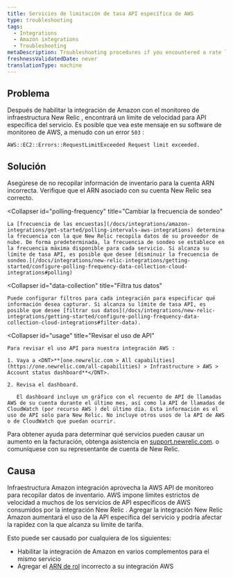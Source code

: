 ```yaml
---
title: Servicios de limitación de tasa API específica de AWS
type: troubleshooting
tags:
  - Integrations
  - Amazon integrations
  - Troubleshooting
metaDescription: Troubleshooting procedures if you encountered a rate limit for service-specific APIs with your New Relic infrastructure integration for AWS.
freshnessValidatedDate: never
translationType: machine
---
```


## Problema

Después de habilitar la integración de Amazon con el monitoreo de infraestructura New Relic , encontrará un límite de velocidad para API específica del servicio. Es posible que vea este mensaje en su software de monitoreo de AWS, a menudo con un error `503` :

`AWS::EC2::Errors::RequestLimitExceeded Request limit exceeded.`

## Solución

<CollapserGroup>
  <Collapser
    id="arn"
    title="Verifique el ARN de su cuenta de infraestructura"
  >
    Asegúrese de no recopilar información de inventario para la cuenta ARN incorrecta. Verifique que el ARN asociado con su cuenta New Relic sea correcto.
  </Collapser>

  <Collapser
    id="polling-frequency"
    title="Cambiar la frecuencia de sondeo"
  >
    La [frecuencia de las encuestas](/docs/integrations/amazon-integrations/get-started/polling-intervals-aws-integrations) determina la frecuencia con la que New Relic recopila datos de su proveedor de nube. De forma predeterminada, la frecuencia de sondeo se establece en la frecuencia máxima disponible para cada servicio. Si alcanza su límite de tasa API, es posible que desee [disminuir la frecuencia de sondeo.](/docs/integrations/new-relic-integrations/getting-started/configure-polling-frequency-data-collection-cloud-integrations#polling)
  </Collapser>

  <Collapser
    id="data-collection"
    title="Filtra tus datos"
  >
    Puede configurar filtros para cada integración para especificar qué información desea capturar. Si alcanza su límite de tasa API, es posible que desee [filtrar sus datos](/docs/integrations/new-relic-integrations/getting-started/configure-polling-frequency-data-collection-cloud-integrations#filter-data).
  </Collapser>

  <Collapser
    id="usage"
    title="Revisar el uso de API"
  >
    Para revisar el uso API para nuestra integración AWS :

    1. Vaya a <DNT>**[one.newrelic.com > All capabilities](https://one.newrelic.com/all-capabilities) > Infrastructure > AWS > Account status dashboard**</DNT>.

    2. Revisa el dashboard.

       El dashboard incluye un gráfico con el recuento de API de llamadas AWS de su cuenta durante el último mes, así como la API de llamadas de CloudWatch (por recurso AWS ) del último día. Esta información es el uso de API solo para New Relic. No incluye otros usos de la API de AWS o de CloudWatch que puedan ocurrir.
  </Collapser>
</CollapserGroup>

Para obtener ayuda para determinar qué servicios pueden causar un aumento en la facturación, obtenga asistencia en [support.newrelic.com](https://support.newrelic.com/). o comuníquese con su representante de cuenta de New Relic.

## Causa

Infraestructura Amazon integración aprovecha la AWS API de monitoreo para recopilar datos de inventario. AWS impone límites estrictos de velocidad a muchos de los servicios de API específicos de AWS consumidos por la integración New Relic . Agregar la integración New Relic Amazon aumentará el uso de la API específica del servicio y podría afectar la rapidez con la que alcanza su límite de tarifa.

Esto puede ser causado por cualquiera de los siguientes:

* Habilitar la integración de Amazon en varios complementos para el mismo servicio
* Agregar el [ARN de rol](http://docs.aws.amazon.com/general/latest/gr/aws-arns-and-namespaces.html) incorrecto a su integración AWS
